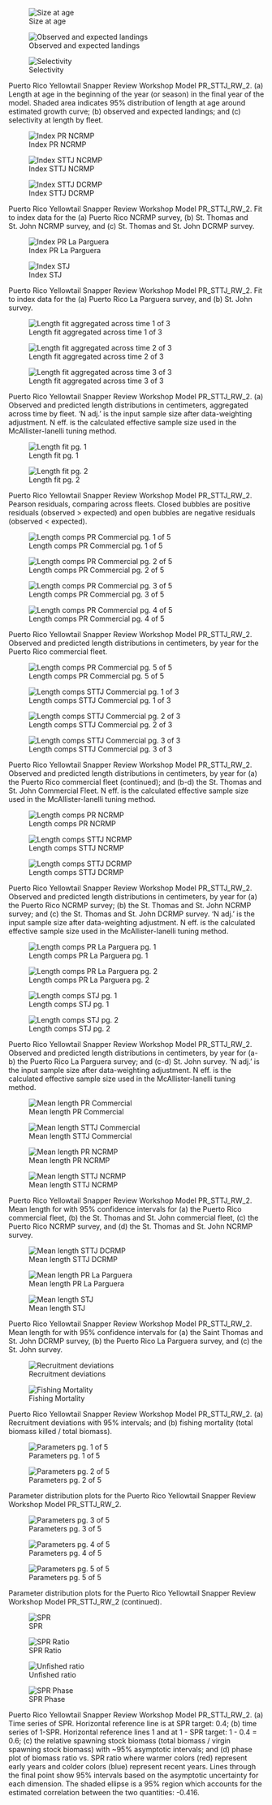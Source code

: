 ::: {#fig-PR_STTJ_RW_2-group1 layout-ncol="2"}
![Size at age](/Scenarios/PR_STTJ_RW_2/plots/bio1_sizeatage.png)

![Observed and expected landings](/Scenarios/PR_STTJ_RW_2/plots/catch3_observed_and_expected_landings_(if_different).png)

![Selectivity](/Scenarios/PR_STTJ_RW_2/plots/sel01_multiple_fleets_length1.png)

Puerto Rico Yellowtail Snapper Review Workshop Model PR_STTJ_RW_2. (a) Length at age in the beginning of the year (or season) in the final year of the model. Shaded area indicates 95% distribution of length at age around estimated growth curve; (b) observed and expected landings; and (c) selectivity at length by fleet.
:::

::: {#fig-PR_STTJ_RW_2-group2 layout-ncol="2"}
![Index PR NCRMP](/Scenarios/PR_STTJ_RW_2/plots/index2_cpuefit_NCRMP_PR.png)

![Index STTJ NCRMP](/Scenarios/PR_STTJ_RW_2/plots/index2_cpuefit_NCRMP_STTSTJ.png)

![Index STTJ DCRMP](/Scenarios/PR_STTJ_RW_2/plots/index2_cpuefit_DCRMP_STTSTJ.png)

Puerto Rico Yellowtail Snapper Review Workshop Model PR_STTJ_RW_2. Fit to index data for the (a) Puerto Rico NCRMP survey, (b) St. Thomas and St. John NCRMP survey, and (c) St. Thomas and St. John DCRMP survey.  
:::

::: {#fig-PR_STTJ_RW_2-group3 layout-ncol="2"}
![Index PR La Parguera](/Scenarios/PR_STTJ_RW_2/plots/index2_cpuefit_NCRMP_PR_LAP.png)

![Index STJ](/Scenarios/PR_STTJ_RW_2/plots/index5_logcpuefit_NCRMP_STT.png)

Puerto Rico Yellowtail Snapper Review Workshop Model PR_STTJ_RW_2. Fit to index data for the (a) Puerto Rico La Parguera survey, and (b) St. John survey.  
:::

::: {#fig-PR_STTJ_RW_2-group4 layout-ncol="2"}
![Length fit aggregated across time 1 of 3](/Scenarios/PR_STTJ_RW_2/plots/comp_lenfit__aggregated_across_time.png)

![Length fit aggregated across time 2 of 3](/Scenarios/PR_STTJ_RW_2/plots/comp_sizefit_method1__aggregated_across_time.png)

![Length fit aggregated across time 3 of 3](/Scenarios/PR_STTJ_RW_2/plots/comp_sizefit_method2__aggregated_across_time.png)

Puerto Rico Yellowtail Snapper Review Workshop Model PR_STTJ_RW_2. (a) Observed and predicted length distributions in centimeters, aggregated across time by fleet. 'N adj.' is the input sample size after data-weighting adjustment. N eff. is the calculated effective sample size used in the McAllister-Ianelli tuning method. 
:::

::: {#fig-PR_STTJ_RW_2-group5 layout-ncol="2"}
![Length fit pg. 1](/Scenarios/PR_STTJ_RW_2/plots/comp_lenfit__page1_multi-fleet_comparison.png)

![Length fit pg. 2](/Scenarios/PR_STTJ_RW_2/plots/comp_lenfit__page2_multi-fleet_comparison.png)

Puerto Rico Yellowtail Snapper Review Workshop Model PR_STTJ_RW_2. Pearson residuals, comparing across fleets. Closed bubbles are positive residuals (observed > expected) and open bubbles are negative residuals (observed < expected).
:::

::: {#fig-PR_STTJ_RW_2-group6 layout-ncol="2"}
![Length comps PR Commercial pg. 1 of 5](/Scenarios/PR_STTJ_RW_2/plots/comp_lenfit_flt1mkt0_page1.png)

![Length comps PR Commercial pg. 2 of 5](/Scenarios/PR_STTJ_RW_2/plots/comp_lenfit_flt1mkt0_page2.png)

![Length comps PR Commercial pg. 3 of 5](/Scenarios/PR_STTJ_RW_2/plots/comp_lenfit_flt1mkt0_page3.png)

![Length comps PR Commercial pg. 4 of 5](/Scenarios/PR_STTJ_RW_2/plots/comp_lenfit_flt1mkt0_page4.png)

Puerto Rico Yellowtail Snapper Review Workshop Model PR_STTJ_RW_2. Observed and predicted length distributions in centimeters, by year for the Puerto Rico commercial fleet.
:::

::: {#fig-PR_STTJ_RW_2-group7 layout-ncol="2"}
![Length comps PR Commercial pg. 5  of 5](/Scenarios/PR_STTJ_RW_2/plots/comp_lenfit_flt1mkt0_page5.png)

![Length comps STTJ Commercial pg. 1 of 3](/Scenarios/PR_STTJ_RW_2/plots/comp_lenfit_flt2mkt0_page1.png)

![Length comps STTJ Commercial pg. 2 of 3](/Scenarios/PR_STTJ_RW_2/plots/comp_lenfit_flt2mkt0_page2.png)

![Length comps STTJ Commercial pg. 3 of 3](/Scenarios/PR_STTJ_RW_2/plots/comp_lenfit_flt2mkt0_page3.png)

Puerto Rico Yellowtail Snapper Review Workshop Model PR_STTJ_RW_2. Observed and predicted length distributions in centimeters, by year for (a) the Puerto Rico commercial fleet (continued); and (b-d) the St. Thomas and St. John Commercial Fleet. N eff. is the calculated effective sample size used in the McAllister-Ianelli tuning method.
:::

::: {#fig-PR_STTJ_RW_2-group8 layout-ncol="2"}
![Length comps PR NCRMP](/Scenarios/PR_STTJ_RW_2/plots/comp_lenfit_flt3mkt0.png)

![Length comps STTJ NCRMP](/Scenarios/PR_STTJ_RW_2/plots/comp_lenfit_flt5mkt0.png)

![Length comps STTJ DCRMP](/Scenarios/PR_STTJ_RW_2/plots/comp_lenfit_flt7mkt0.png)

Puerto Rico Yellowtail Snapper Review Workshop Model PR_STTJ_RW_2. Observed and predicted length distributions in centimeters, by year for (a) the Puerto Rico NCRMP survey; (b) the St. Thomas and St. John NCRMP survey; and (c) the St. Thomas and St. John DCRMP survey. 'N adj.' is the input sample size after data-weighting adjustment. N eff. is the calculated effective sample size used in the McAllister-Ianelli tuning method.
:::

::: {#fig-PR_STTJ_RW_2-group9 layout-ncol="2"}
![Length comps PR La Parguera pg. 1](/Scenarios/PR_STTJ_RW_2/plots/comp_sizefit_method1_flt4mkt0_page1.png)

![Length comps PR La Parguera pg. 2](/Scenarios/PR_STTJ_RW_2/plots/comp_sizefit_method1_flt4mkt0_page2.png)

![Length comps STJ pg. 1](/Scenarios/PR_STTJ_RW_2/plots/comp_sizefit_method2_flt6mkt0_page1.png)

![Length comps STJ pg. 2](/Scenarios/PR_STTJ_RW_2/plots/comp_sizefit_method2_flt6mkt0_page2.png)

Puerto Rico Yellowtail Snapper Review Workshop Model PR_STTJ_RW_2. Observed and predicted length distributions in centimeters, by year for (a-b) the Puerto Rico La Parguera survey; and (c-d) St. John survey. 'N adj.' is the input sample size after data-weighting adjustment. N eff. is the calculated effective sample size used in the McAllister-Ianelli tuning method.
:::

::: {#fig-PR_STTJ_RW_2-group10 layout-ncol="2"}
![Mean length PR Commercial](/Scenarios/PR_STTJ_RW_2/plots/comp_lenfit_data_weighting_TA1-8_Commercial_PR.png)

![Mean length STTJ Commercial](/Scenarios/PR_STTJ_RW_2/plots/comp_lenfit_data_weighting_TA1-8_Commercial_STTSTJ.png)

![Mean length PR NCRMP](/Scenarios/PR_STTJ_RW_2/plots/comp_lenfit_data_weighting_TA1-8_NCRMP_PR.png)

![Mean length STTJ NCRMP](/Scenarios/PR_STTJ_RW_2/plots/comp_lenfit_data_weighting_TA1-8_NCRMP_STTSTJ.png)

Puerto Rico Yellowtail Snapper Review Workshop Model PR_STTJ_RW_2. Mean length for with 95% confidence intervals for (a) the Puerto Rico commercial fleet, (b) the St. Thomas and St. John commercial fleet, (c) the Puerto Rico NCRMP survey, and (d) the St. Thomas and St. John NCRMP survey.
:::

::: {#fig-PR_STTJ_RW_2-group11 layout-ncol="2"}
![Mean length STTJ DCRMP](/Scenarios/PR_STTJ_RW_2/plots/comp_lenfit_data_weighting_TA1-8_DCRMP_STTSTJ.png)

![Mean length PR La Parguera](/Scenarios/PR_STTJ_RW_2/plots/comp_sizefit_method1_data_weighting_TA1-8_NCRMP_PR_LAP.png)

![Mean length STJ](/Scenarios/PR_STTJ_RW_2/plots/comp_sizefit_method2_data_weighting_TA1-8_NCRMP_STT.png)

Puerto Rico Yellowtail Snapper Review Workshop Model PR_STTJ_RW_2. Mean length for with 95% confidence intervals for (a) the Saint Thomas and St. John DCRMP survey, (b) the Puerto Rico La Parguera survey, and (c) the St. John survey.
:::

::: {#fig-PR_STTJ_RW_2-group12 layout-ncol="2"}
![Recruitment deviations](/Scenarios/PR_STTJ_RW_2/plots/recdevs2_withbars.png)

![Fishing Mortality](/Scenarios/PR_STTJ_RW_2/plots/ts_summaryF.png)

Puerto Rico Yellowtail Snapper Review Workshop Model PR_STTJ_RW_2. (a) Recruitment deviations with 95% intervals; and (b) fishing mortality (total biomass killed / total biomass).
:::

::: {#fig-PR_STTJ_RW_2-group13 layout-ncol="2"}
![Parameters pg. 1 of 5](/Scenarios/PR_STTJ_RW_2/plots/parameter_distributions_page1.png)

![Parameters pg. 2 of 5](/Scenarios/PR_STTJ_RW_2/plots/parameter_distributions_page2.png)

Parameter distribution plots for the Puerto Rico Yellowtail Snapper Review Workshop Model PR_STTJ_RW_2.
:::

::: {#fig-PR_STTJ_RW_2-group14 layout-ncol="2"}
![Parameters pg. 3 of 5](/Scenarios/PR_STTJ_RW_2/plots/parameter_distributions_page3.png)

![Parameters pg. 4 of 5](/Scenarios/PR_STTJ_RW_2/plots/parameter_distributions_page4.png)

![Parameters pg. 5 of 5](/Scenarios/PR_STTJ_RW_2/plots/parameter_distributions_page5.png)

Parameter distribution plots for the Puerto Rico Yellowtail Snapper Review Workshop Model PR_STTJ_RW_2 (continued).
:::

::: {#fig-PR_STTJ_RW_2-group15 layout-ncol="2"}
![SPR](/Scenarios/PR_STTJ_RW_2/plots/SPR1_series.png)

![SPR Ratio](/Scenarios/PR_STTJ_RW_2/plots/SPR3_ratiointerval.png)

![Unfished ratio](/Scenarios/PR_STTJ_RW_2/plots/ts9_Fraction_of_unfished_spawning_output.png)

![SPR Phase](/Scenarios/PR_STTJ_RW_2/plots/SPR4_phase.png)

Puerto Rico Yellowtail Snapper Review Workshop Model PR_STTJ_RW_2. (a) Time series of SPR. Horizontal reference line is at SPR target: 0.4; (b) time series of 1-SPR. Horizontal reference lines 1 and at 1 - SPR target: 1 - 0.4 = 0.6; (c) the relative spawning stock biomass (total biomass / virgin spawning stock biomass) with ~95% asymptotic intervals; and (d) phase plot of biomass ratio vs. SPR ratio where warmer colors (red) represent early years and colder colors (blue) represent recent years. Lines through the final point show 95% intervals based on the asymptotic uncertainty for each dimension. The shaded ellipse is a 95% region which accounts for the estimated correlation between the two quantities: -0.416.
:::
